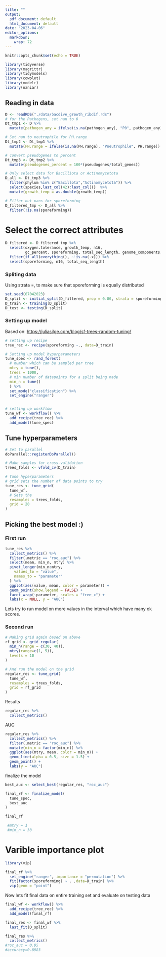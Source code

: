 ```yaml
---
title: ""
output:
  pdf_document: default
  html_document: default
date: "2023-04-06"
editor_options:
  markdown:
    wrap: 72
---
```


```r
knitr::opts_chunk$set(echo = TRUE)

library(tidyverse)
library(magrittr)
library(tidymodels)
library(cowplot)
library(modelr)
library(naniar)
```

## Reading in data

```r
D <- readRDS("./data/bacdive_growth_ribdif.rds")
# for the Pathogens, set nan to 0
Dt_tmp1 <- D %>% 
  mutate(pathogen_any = ifelse(is.na(pathogen_any), "P0", pathogen_any))

# Set nan to neutrophile for PH.range
Dt_tmp2 <- Dt_tmp1 %>% 
  mutate(PH.range = ifelse(is.na(PH.range), "Pneutrophile", PH.range))

# convert pseudogenes to percent
Dt_tmp3 <- Dt_tmp2 %>% 
  mutate(pseudogenes_percent = 100*(pseudogenes/total_genes))

# Only select data for Bacilliota or Actinomycetota
D_all <- Dt_tmp3 %>%  
  filter(phylum %in% c("Bacillota","Actinomycetota")) %>% 
  select(species,last_col(42):last_col())  %>% 
  mutate(growth_temp = as.double(growth_temp)) 

# Filter out nans for sporeforming
D_filtered_tmp <- D_all %>% 
  filter(!is.na(sporeforming))


```

# Select the correct attributes

```r
D_filtered <- D_filtered_tmp %>% 
  select(oxygen.tolerance, growth_temp, n16, 
         gc_percent, sporeforming, total_seq_length, genome_components, pseudogenes_percent, ar_count) %>% 
  filter(if_all(everything(), ~!is.na(.x))) %>% 
  select(sporeforming, n16, total_seq_length)
```


### Spliting data

Using strata =, to make sure that sporeforming is equally distributed

```r
set.seed(07042023)
D_split <- initial_split(D_filtered, prop = 0.80, strata = sporeforming)
D_train <- training(D_split) 
D_test <- testing(D_split)
```

### Setting up model

Based on: <https://juliasilge.com/blog/sf-trees-random-tuning/> 

```r
# setting up recipe
tree_rec <- recipe(sporeforming ~., data=D_train)

# Setting up model hyperparameters
tune_spec <- rand_forest(
  # number which can be sampled per tree
  mtry = tune(),
  trees = 1000,
  # min number of datapoints for a split being made 
  min_n = tune()
  ) %>%
  set_mode("classification") %>%
  set_engine("ranger")


# setting up workflow
tune_wf <- workflow() %>% 
  add_recipe(tree_rec) %>% 
  add_model(tune_spec)

```

## Tune hyperparameters

```r
# Set to parallel
doParallel::registerDoParallel()

# Make samples for cross-validation
trees_folds <- vfold_cv(D_train)

# Tune hyperparameters
# grid sets the number of data points to try
tune_res <- tune_grid(
  tune_wf,
  # Sets the 
  resamples = trees_folds,
  grid = 20
)

```

## Picking the best model :)

### First run

```r
tune_res %>%
  collect_metrics() %>%
  filter(.metric == "roc_auc") %>%
  select(mean, min_n, mtry) %>%
  pivot_longer(min_n:mtry,
    values_to = "value",
    names_to = "parameter"
  ) %>%
  ggplot(aes(value, mean, color = parameter)) +
  geom_point(show.legend = FALSE) +
  facet_wrap(~parameter, scales = "free_x") +
  labs(x = NULL, y = "AUC")
```

Lets try to run model on more values in the interval which have many ok scores.

### Second run

```r
# Making grid again based on above
rf_grid <- grid_regular(
  min_n(range = c(30, 40)),
  mtry(range=c(1, 5)),
  levels = 10
)

# And run the model on the grid
regular_res <- tune_grid(
  tune_wf,
  resamples = trees_folds,
  grid = rf_grid
)

```

Results

```r
regular_res %>% 
  collect_metrics()

```

AUC

```r
regular_res %>%
  collect_metrics() %>%
  filter(.metric == "roc_auc") %>%
  mutate(min_n = factor(min_n)) %>%
  ggplot(aes(mtry, mean, color = min_n)) +
  geom_line(alpha = 0.5, size = 1.5) +
  geom_point() +
  labs(y = "AUC")
```


finalize the model

```r
best_auc <- select_best(regular_res, "roc_auc")

final_rf <- finalize_model(
  tune_spec,
  best_auc
)

final_rf

 #mtry = 1
 #min_n = 38
```

# Varible importance plot
```r
library(vip)

final_rf %>%
  set_engine("ranger", importance = "permutation") %>%
  fit(factor(sporeforming) ~ . ,data=D_train) %>%
  vip(geom = "point")
```

Now lets fit final data on entire training set and evaluate on testing
data

```r
final_wf <- workflow() %>%
  add_recipe(tree_rec) %>%
  add_model(final_rf)

final_res <- final_wf %>%
  last_fit(D_split)

final_res %>%
  collect_metrics()
#roc_auc = 0.95
#accuracy=0.8983

```









